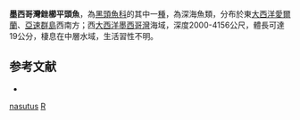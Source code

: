 {{Speciesbox
| taxon = Rinoctes nasutus
| binomial_authority = [[Koefoed|Koefoed]], 1927
| status = NE
| status_system = IUCN3.1
| synonyms = *''Bathytroctes nasutus'', Koefoed, 1927
}}

'''墨西哥灣銼櫛平頭魚'''，為[[黑頭魚科|黑頭魚科]]的其中一[[種|種]]，為深海魚類，分布於東[[大西洋|大西洋]][[愛爾蘭|愛爾蘭]]、[[亞速群島|亞速群島]]西南方；西[[大西洋|大西洋]][[墨西哥灣|墨西哥灣]]海域，深度2000-4156公尺，體長可達19公分，棲息在中層水域，生活習性不明。

==参考文献==
*{{FishBase_species|genus=Rinoctes|species=nasutus|year=2015|month=9}}

{{Taxonbar}}
[[Category:銼櫛平頭魚屬|nasutus]]
[[Category:1927年描述的魚類|R]]